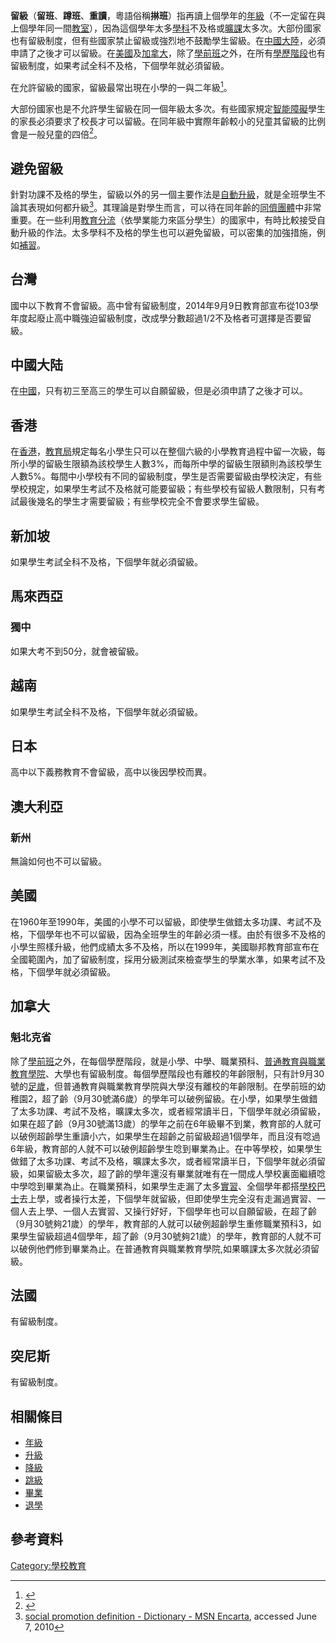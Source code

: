 {{expand|time=2016-04-12T22:53:22+00:00}}
'''留級'''（'''留班'''、'''蹲班'''、'''重讀'''，粵語俗稱'''㨆班'''）指再讀上個學年的[[年級|年級]]（不一定留在與上個學年同一間[[教室|教室]]），因為這個學年太多[[課程|學科]]不及格或[[曠課|曠課]]太多次。大部份國家也有留級制度，但有些國家禁止留級或強烈地不鼓勵學生留級。在[[中國大陸|中國大陸]]，必須申請了之後才可以留級。在[[美國|美國]]及[[加拿大|加拿大]]，除了[[學前班|學前班]]之外，在所有[[學歷階段|學歷階段]]也有留級制度，如果考試全科不及格，下個學年就必須留級。

在允許留級的國家，留級最常出現在小學的一與二年級<ref>{{Cite journal|url = http://onlinelibrary.wiley.com/doi/10.1002/(SICI)1520-6807(199707)34:3%3C219::AID-PITS4%3E3.0.CO;2-J/abstract|title = Predicting early school success with developmental and social skills screeners|last = McKee Agostin|first = Tracy|date = July 1997|journal = Psychology in the Schools|doi = 10.1002/(SICI)1520-6807(199707)34:3<219::AID-PITS4>3.0.CO;2-J|pmid = |access-date = |archive-date = 2016-04-14|archive-url = https://web.archive.org/web/20160414185333/http://onlinelibrary.wiley.com/doi/10.1002/(SICI)1520-6807(199707)34:3%3C219::AID-PITS4%3E3.0.CO;2-J/abstract|dead-url = no}}</ref>。

大部份國家也是不允許學生留級在同一個年級太多次。有些國家規定[[智能障礙|智能障礙]]學生的家長必須要求了校長才可以留級。在同年級中實際年齡較小的兒童其留級的比例會是一般兒童的四倍<ref name="RAdutch">{{cite journal | author1 = Jeronimus B.F. | author2 = Stavrakakis, N. | author3 = Veenstra, R. | author4 = Oldehinkel, A.J. | year = 2015 | title = Relative Age Effects in Dutch Adolescents: Concurrent and Prospective Analyses | journal = PLOS ONE | volume = 10 | issue = 6 | pages = e0128856 | url = http://journals.plos.org/plosone/article?id=10.1371/journal.pone.0128856 | doi = 10.1371/journal.pone.0128856 | access-date = 2020-09-15 | archive-date = 2020-08-08 | archive-url = https://web.archive.org/web/20200808122834/https://journals.plos.org/plosone/article?id=10.1371%2Fjournal.pone.0128856 | dead-url = no }}</ref>。
== 避免留級 ==
針對功課不及格的學生，留級以外的另一個主要作法是[[自動升級|自動升級]]，就是全班學生不論其表現如何都升級<ref>[http://encarta.msn.com/dictionary_/social%20promotion.html social promotion definition - Dictionary - MSN Encarta]{{Dead link|date=2019年12月 |bot=InternetArchiveBot |fix-attempted=yes }}, accessed June 7, 2010</ref>。其理論是對學生而言，可以待在同年齡的[[同儕團體|同儕團體]]中非常重要。在一些利用[[教育分流|教育分流]]（依學業能力來區分學生）的國家中，有時比較接受自動升級的作法。太多學科不及格的學生也可以避免留級，可以密集的加強措施，例如[[補習|補習]]。

== 台灣 ==
國中以下教育不會留級。高中曾有留級制度，2014年9月9日教育部宣布從103學年度起廢止高中職強迫留級制度，改成學分數超過1/2不及格者可選擇是否要留級。

== 中國大陆 ==
在[[中國|中國]]，只有初三至高三的學生可以自願留級，但是必須申請了之後才可以。

== 香港 ==
在[[香港|香港]]，[[教育局_(香港)|教育局]]規定每名小學生只可以在整個六級的小學教育過程中留一次級，每所小學的留級生限額為該校學生人數3%，而每所中學的留級生限額則為該校學生人數5%。每間中小學校有不同的留級制度，學生是否需要留級由學校決定，有些學校規定，如果學生考試不及格就可能要留級；有些學校有留級人數限制，只有考試最後幾名的學生才需要留級；有些學校完全不會要求學生留級。

== 新加坡 ==
如果學生考試全科不及格，下個學年就必須留級。
==馬來西亞==
===獨中===
如果大考不到50分，就會被留級。

== 越南 ==
如果學生考試全科不及格，下個學年就必須留級。

== 日本 ==
高中以下義務教育不會留級，高中以後因學校而異。

== 澳大利亞 ==
=== 新州 ===
無論如何也不可以留級。

== 美國 ==
在1960年至1990年，美國的小學不可以留級，即使學生做錯太多功課、考試不及格，下個學年也不可以留級，因為全班學生的年齡必須一樣。由於有很多不及格的小學生照樣升級，他們成績太多不及格，所以在1999年，美國聯邦教育部宣布在全國範圍內，加了留級制度，採用分級測試來檢查學生的學業水準，如果考試不及格，下個學年就必須留級。

== 加拿大 ==
=== 魁北克省 ===
除了[[學前班|學前班]]之外，在每個學歷階段，就是小學、中學、職業預科、[[普通教育與職業教育學院|普通教育與職業教育學院]]、大學也有留級制度。每個學歷階段也有離校的年齡限制，只有計9月30號的[[足歲|足歲]]，但普通教育與職業教育學院與大學沒有離校的年齡限制。在學前班的幼稚園2，超了齡（9月30號滿6歲）的學年可以破例留級。在小學，如果學生做錯了太多功課、考試不及格，曠課太多次，或者經常讀半日，下個學年就必須留級，如果在超了齡（9月30號滿13歲）的學年之前在6年級畢不到業，教育部的人就可以破例超齡學生重讀小六，如果學生在超齡之前留級超過1個學年，而且沒有唸過6年級，教育部的人就不可以破例超齡學生唸到畢業為止。在中等學校，如果學生做錯了太多功課、考試不及格，曠課太多次，或者經常讀半日，下個學年就必須留級，如果留級太多次，超了齡的學年還沒有畢業就唯有在一間成人學校裏面繼續唸中學唸到畢業為止。在職業預科，如果學生走漏了太多[[實習|實習]]、全個學年都搭[[學校巴士|學校巴士]]去上學，或者操行太差，下個學年就留級，但即使學生完全沒有走漏過實習、一個人去上學、一個人去實習、又操行好好，下個學年也可以自願留級，在超了齡（9月30號夠21歲）的學年，教育部的人就可以破例超齡學生重修職業預科3，如果學生留級超過4個學年，超了齡（9月30號夠21歲）的學年，教育部的人就不可以破例他們修到畢業為止。在普通教育與職業教育學院,如果曠課太多次就必須留級。

==法國==
有留級制度。

==突尼斯==
有留級制度。

== 相關條目 ==
* [[年級|年級]]
* [[升級_(教育)|升級]]
* [[降級|降級]]
* [[跳級|跳級]]
* [[畢業|畢業]]
* [[退學|退學]]

== 參考資料==
{{reflist}}


[[Category:學校教育|Category:學校教育]]